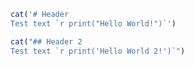 ```r
cat('# Header
Test text `r print("Hello World!")`')
```
```r
cat("## Header 2
Test text `r print('Hello World 2!')`")
```
